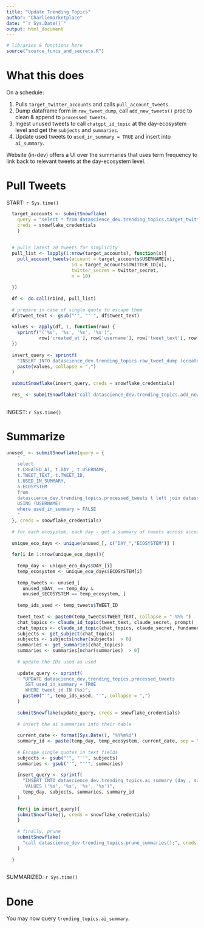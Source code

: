 ```yaml
---
title: "Update Trending Topics"
author: "Charliemarketplace"
date: "`r Sys.Date()`"
output: html_document
---
```


```r
# libraries & functions here 
source("source_funcs_and_secrets.R")
```


# What this does

On a schedule:

 1. Pulls `target_twitter_accounts` and calls `pull_account_tweets`.
 2. Dump dataframe form in `raw_tweet_dump`, call `add_new_tweets()` proc to clean & append to `processed_tweets`.
 3. Ingest unused tweets to call `chatgpt_id_topic` at the day-ecosystem level and get the `subjects` and `summaries`. 
 4. Update used tweets to `used_in_summary = TRUE` and insert into `ai_summary`.
 
 Website (in-dev) offers a UI over the summaries that uses term frequency to link back to 
 relevant tweets at the day-ecosystem level.

# Pull Tweets

START: `r Sys.time()`

```r


  target_accounts <- submitSnowflake(
    query = "select * from datascience_dev.trending_topics.target_twitter_accounts",
    creds = snowflake_credentials
    )
  
  
  # pulls latest 20 tweets for simplicity
  pull_list <- lapply(1:nrow(target_accounts), function(x){
    pull_account_tweets(account = target_accounts$USERNAME[x], 
                        id = target_accounts$TWITTER_ID[x],
                        twitter_secret = twitter_secret,
                        n = 10)
    
  })
  
  df <- do.call(rbind, pull_list)
  
  # prepare in case of single quote to escape them
  df$tweet_text <- gsub("'", "''", df$tweet_text)
  
  values <- apply(df, 1, function(row) {
    sprintf("('%s', '%s', '%s', '%s')",
            row['created_at'], row['username'], row['tweet_text'], row['twitter_id'])
  })
  
  insert_query <- sprintf(
    "INSERT INTO datascience_dev.trending_topics.raw_tweet_dump (created_at, username, tweet_text, tweet_id) VALUES %s",
    paste(values, collapse = ",")
  )
  
  submitSnowflake(insert_query, creds = snowflake_credentials)
  
  res_ <- submitSnowflake("call datascience_dev.trending_topics.add_new_tweets()", creds = snowflake_credentials)
  
```

INGEST: `r Sys.time()`

# Summarize 

```r

unused_ <- submitSnowflake(query = {
    " 
    select 
    t.CREATED_AT, t.DAY_, t.USERNAME,
    t.TWEET_TEXT, t.TWEET_ID, 
    t.USED_IN_SUMMARY, 
    a.ECOSYSTEM
    from 
    datascience_dev.trending_topics.processed_tweets t left join datascience_dev.trending_topics.target_twitter_accounts a 
    USING (USERNAME)
    where used_in_summary = FALSE
    "
  }, creds = snowflake_credentials)
  
  # for each ecosystem, each day - get a summary of tweets across accounts 
  
  unique_eco_days <- unique(unused_[, c("DAY_","ECOSYSTEM")] )
  
  for(i in 1:nrow(unique_eco_days)){
    
    temp_day <- unique_eco_days$DAY_[i]
    temp_ecosystem <- unique_eco_days$ECOSYSTEM[i]
    
    temp_tweets <- unused_[
      unused_$DAY_ == temp_day & 
      unused_$ECOSYSTEM == temp_ecosystem, ]
    
    temp_ids_used <- temp_tweets$TWEET_ID
    
    tweet_text <- paste0(temp_tweets$TWEET_TEXT, collapse = " %%% ")
    chat_topics <- claude_id_topic(tweet_text, claude_secret, prompt)
    chat_topics <- claude_id_topic(chat_topics, claude_secret, fundamentally_interesting_prompt)
    subjects <- get_subject(chat_topics)
    subjects <- subjects[nchar(subjects)  > 0]
    summaries <- get_summaries(chat_topics)
    summaries <- summaries[nchar(summaries)  > 0]
    
    # update the IDs used as used
    
    update_query <- sprintf(
      "UPDATE datascience_dev.trending_topics.processed_tweets 
       SET used_in_summary = TRUE 
       WHERE tweet_id IN (%s)",
      paste0("'", temp_ids_used, "'", collapse = ",")
    )
    
    submitSnowflake(update_query, creds = snowflake_credentials)
    
    # insert the ai summaries into their table 
    
    current_date <- format(Sys.Date(), "%Y%m%d")
    summary_id <- paste(temp_day, temp_ecosystem, current_date, sep = "_")
    
    # Escape single quotes in text fields
    subjects <- gsub("'", "''", subjects)
    summaries <- gsub("'", "''", summaries)
    
    insert_query <- sprintf(
      "INSERT INTO datascience_dev.trending_topics.ai_summary (day_, subject, summary, summary_id) 
       VALUES ('%s', '%s', '%s', '%s')",
      temp_day, subjects, summaries, summary_id
    )
    
    for(j in insert_query){
    submitSnowflake(j, creds = snowflake_credentials)
    }
    
    # finally, prune 
    submitSnowflake(
      "call datascience_dev.trending_topics.prune_summaries();", creds = snowflake_credentials
    )
    
  }
  
```

SUMMARIZED: `r Sys.time()`

# Done 

You may now query `trending_topics.ai_summary`.
